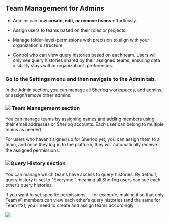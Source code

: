 ## Team Management for Admins

* Admins can now **create, edit, or remove teams** effortlessly.

* Assign users to teams based on their roles or projects.

* Manage folder-level-permissions with precision to align with your organization's structure.

* Control who can view query histories based on each team. Users will only see query histories shared by their assigned teams, ensuring data visibility stays within organization’s preferences.

### Go to the Settings menu and then navigate to the Admin tab.

In the Admin section, you can manage all Sherloq workspaces, add admins, or assign/remove other admins.

### ![](/images/admin_portal.png) Team Management section

You can manage teams by assigning names and adding members using their email addresses or Sherloq accounts. Each user can belong to multiple teams as needed.

<Note>
  &#x20;For users who haven’t signed up for Sherloq yet, you can assign them to a team, and once they log in to the platform, they will automatically receive the assigned permissions.
</Note>

### ![](/images/manage_teams.png)Query History section

You can manage which teams have access to query histories. By default, query history is set to "Everyone," meaning all Sherloq users can see each other’s query histories.

<Tip>
  If you want to set specific permissions — for example, making it so that only Team #1 members can view each other’s query histories (and the same for Team #2), you’ll need to create and assign teams accordingly.
</Tip>

![](/images/teams_query_history.png)